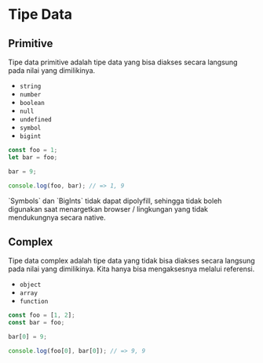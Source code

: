 
# Tipe Data

## Primitive


<Callout type='info' emoji="💡">
  Tipe data primitive adalah tipe data yang bisa diakses secara langsung pada nilai yang dimilikinya.
</Callout>

- `string`
- `number`
- `boolean`
- `null`
- `undefined`
- `symbol`
- `bigint`


```js filename="primitive.js"
const foo = 1;
let bar = foo;

bar = 9;

console.log(foo, bar); // => 1, 9
```

<Callout type='warning' emoji="💡">
  `Symbols` dan `BigInts` tidak dapat dipolyfill, sehingga tidak boleh digunakan saat menargetkan browser / lingkungan yang tidak mendukungnya secara native.
</Callout>

## Complex

<Callout type='info' emoji="💡">
  Tipe data complex adalah tipe data yang tidak bisa diakses secara langsung pada nilai yang dimilikinya. Kita hanya bisa mengaksesnya melalui referensi.
</Callout>


- `object`
- `array`
- `function`


```js filename="complex.js"
const foo = [1, 2];
const bar = foo;

bar[0] = 9;

console.log(foo[0], bar[0]); // => 9, 9
```
